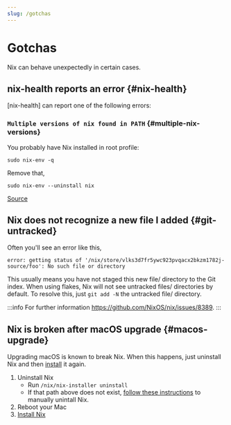 ```yaml
---
slug: /gotchas
---
```


# Gotchas

Nix can behave unexpectedly in certain cases.

## nix-health reports an error {#nix-health}

[nix-health] can report one of the following errors:

### `Multiple versions of nix found in PATH` {#multiple-nix-versions}

You probably have Nix installed in root profile:

```
sudo nix-env -q
```

Remove that,

```
sudo nix-env --uninstall nix
```

[Source](https://discourse.nixos.org/t/fail-multiple-versions-of-nix-found-in-path/19890/4?u=srid)

## Nix does not recognize a new file I added {#git-untracked}

Often you'll see an error like this,

```
error: getting status of '/nix/store/vlks3d7fr5ywc923pvqacx2bkzm1782j-source/foo': No such file or directory
```

This usually means you have not staged this new file/ directory to the Git
index. When using flakes, Nix will not see untracked files/ directories by default. To resolve this, just `git add -N` the untracked file/ directory.

:::info For further information
https://github.com/NixOS/nix/issues/8389. 
:::

## Nix is broken after macOS upgrade {#macos-upgrade}

Upgrading macOS is known to break Nix. When this happens, just uninstall Nix and then [install](/install) it again.

1. Uninstall Nix
    - Run `/nix/nix-installer uninstall`
    - If that path above does not exist, [follow these instructions](https://iohk.zendesk.com/hc/en-us/articles/4415830650265-Uninstall-nix-on-MacOS) to manually unintall Nix.
1. Reboot your Mac
1. [Install Nix](/install)
